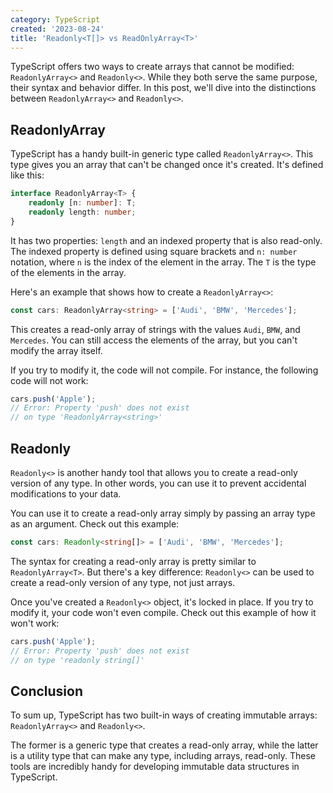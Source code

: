 ```yaml
---
category: TypeScript
created: '2023-08-24'
title: 'Readonly<T[]> vs ReadOnlyArray<T>'
---
```


TypeScript offers two ways to create arrays that cannot be modified: `ReadonlyArray<>` and `Readonly<>`. While they both serve the same purpose, their syntax and behavior differ. In this post, we'll dive into the distinctions between `ReadonlyArray<>` and `Readonly<>`.

## ReadonlyArray

TypeScript has a handy built-in generic type called `ReadonlyArray<>`. This type gives you an array that can't be changed once it's created. It's defined like this:

```ts
interface ReadonlyArray<T> {
    readonly [n: number]: T;
    readonly length: number;
}
```

It has two properties: `length` and an indexed property that is also read-only. The indexed property is defined using square brackets and `n: number` notation, where `n` is the index of the element in the array. The `T` is the type of the elements in the array.

Here's an example that shows how to create a `ReadonlyArray<>`:

```ts
const cars: ReadonlyArray<string> = ['Audi', 'BMW', 'Mercedes'];
```

This creates a read-only array of strings with the values `Audi`, `BMW`, and `Mercedes`. You can still access the elements of the array, but you can't modify the array itself.

If you try to modify it, the code will not compile. For instance, the following code will not work:

```ts
cars.push('Apple');
// Error: Property 'push' does not exist
// on type 'ReadonlyArray<string>'
```

## Readonly

`Readonly<>` is another handy tool that allows you to create a read-only version of any type. In other words, you can use it to prevent accidental modifications to your data.

You can use it to create a read-only array simply by passing an array type as an argument. Check out this example:

```ts
const cars: Readonly<string[]> = ['Audi', 'BMW', 'Mercedes'];
```

The syntax for creating a read-only array is pretty similar to `ReadonlyArray<T>`. But there's a key difference: `Readonly<>` can be used to create a read-only version of any type, not just arrays.

Once you've created a `Readonly<>` object, it's locked in place. If you try to modify it, your code won't even compile. Check out this example of how it won't work:

```typescript
cars.push('Apple');
// Error: Property 'push' does not exist
// on type 'readonly string[]'
```

## Conclusion

To sum up, TypeScript has two built-in ways of creating immutable arrays: `ReadonlyArray<>` and `Readonly<>`.

The former is a generic type that creates a read-only array, while the latter is a utility type that can make any type, including arrays, read-only. These tools are incredibly handy for developing immutable data structures in TypeScript.
